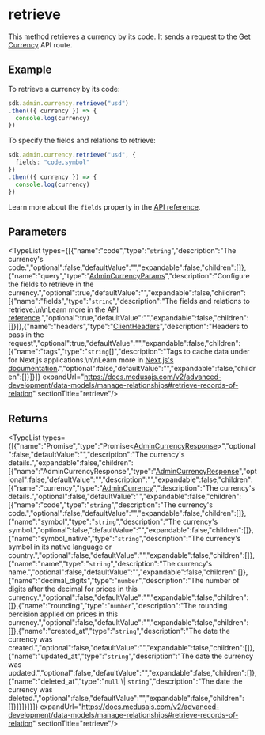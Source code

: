 
# retrieve

This method retrieves a currency by its code. It sends a request to the
[Get Currency](https://docs.medusajs.com/v2/api/admin#currencies\_getcurrenciescode) API route.

## Example

To retrieve a currency by its code:

```ts
sdk.admin.currency.retrieve("usd")
.then(({ currency }) => {
  console.log(currency)
})
```

To specify the fields and relations to retrieve:

```ts
sdk.admin.currency.retrieve("usd", {
  fields: "code,symbol"
})
.then(({ currency }) => {
  console.log(currency)
})
```

Learn more about the `fields` property in the [API reference](https://docs.medusajs.com/v2/api/store#select-fields-and-relations).

## Parameters

<TypeList types={[{"name":"code","type":"`string`","description":"The currency's code.","optional":false,"defaultValue":"","expandable":false,"children":[]},{"name":"query","type":"[AdminCurrencyParams](../../../../../types/HttpTypes/interfaces/types.HttpTypes.AdminCurrencyParams/page.mdx)","description":"Configure the fields to retrieve in the currency.","optional":true,"defaultValue":"","expandable":false,"children":[{"name":"fields","type":"`string`","description":"The fields and relations to retrieve.\n\nLearn more in the [API reference](https://docs.medusajs.com/v2/api/store#select-fields-and-relations).","optional":true,"defaultValue":"","expandable":false,"children":[]}]},{"name":"headers","type":"[ClientHeaders](../../../types/js_sdk.admin.ClientHeaders/page.mdx)","description":"Headers to pass in the request","optional":true,"defaultValue":"","expandable":false,"children":[{"name":"tags","type":"`string`[]","description":"Tags to cache data under for Next.js applications.\n\nLearn more in [Next.js's documentation](https://nextjs.org/docs/app/building-your-application/caching#fetch-optionsnexttags-and-revalidatetag).","optional":false,"defaultValue":"","expandable":false,"children":[]}]}]} expandUrl="https://docs.medusajs.com/v2/advanced-development/data-models/manage-relationships#retrieve-records-of-relation" sectionTitle="retrieve"/>

## Returns

<TypeList types={[{"name":"Promise","type":"Promise&#60;[AdminCurrencyResponse](../../../../../types/HttpTypes/interfaces/types.HttpTypes.AdminCurrencyResponse/page.mdx)&#62;","optional":false,"defaultValue":"","description":"The currency's details.","expandable":false,"children":[{"name":"AdminCurrencyResponse","type":"[AdminCurrencyResponse](../../../../../types/HttpTypes/interfaces/types.HttpTypes.AdminCurrencyResponse/page.mdx)","optional":false,"defaultValue":"","description":"","expandable":false,"children":[{"name":"currency","type":"[AdminCurrency](../../../../../types/HttpTypes/interfaces/types.HttpTypes.AdminCurrency/page.mdx)","description":"The currency's details.","optional":false,"defaultValue":"","expandable":false,"children":[{"name":"code","type":"`string`","description":"The currency's code.","optional":false,"defaultValue":"","expandable":false,"children":[]},{"name":"symbol","type":"`string`","description":"The currency's symbol.","optional":false,"defaultValue":"","expandable":false,"children":[]},{"name":"symbol_native","type":"`string`","description":"The currency's symbol in its native language or country.","optional":false,"defaultValue":"","expandable":false,"children":[]},{"name":"name","type":"`string`","description":"The currency's name.","optional":false,"defaultValue":"","expandable":false,"children":[]},{"name":"decimal_digits","type":"`number`","description":"The number of digits after the decimal for prices in this currency.","optional":false,"defaultValue":"","expandable":false,"children":[]},{"name":"rounding","type":"`number`","description":"The rounding percision applied on prices in this currency.","optional":false,"defaultValue":"","expandable":false,"children":[]},{"name":"created_at","type":"`string`","description":"The date the currency was created.","optional":false,"defaultValue":"","expandable":false,"children":[]},{"name":"updated_at","type":"`string`","description":"The date the currency was updated.","optional":false,"defaultValue":"","expandable":false,"children":[]},{"name":"deleted_at","type":"`null` \\| `string`","description":"The date the currency was deleted.","optional":false,"defaultValue":"","expandable":false,"children":[]}]}]}]}]} expandUrl="https://docs.medusajs.com/v2/advanced-development/data-models/manage-relationships#retrieve-records-of-relation" sectionTitle="retrieve"/>
